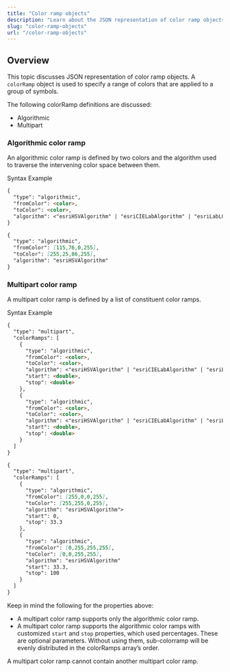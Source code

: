 ```yaml
---
title: "Color ramp objects"
description: "Learn about the JSON representation of color ramp objects."
slug: "color-ramp-objects"
url: "/color-ramp-objects"
---
```


## Overview

This topic discusses JSON representation of color ramp objects. A `colorRamp` object is used to specify a range of colors that are applied to a group of symbols.

The following colorRamp definitions are discussed:

* Algorithmic
* Multipart

### Algorithmic color ramp

An algorithmic color ramp is defined by two colors and the algorithm used to traverse the intervening color space between them.

<Tabs>

<TabNav>
  <TabTitle>Syntax</TabTitle>
  <TabTitle>Example</TabTitle>
</TabNav>

<Tab>

  ```markdown
  {
    "type": "algorithmic",
    "fromColor": <color>,
    "toColor": <color>,
    "algorithm": <"esriHSVAlgorithm" | "esriCIELabAlgorithm" | "esriLabLChAlgorithm">
  }
  ```
</Tab>

<Tab>

  ```markdown
  {
    "type": "algorithmic",
    "fromColor": [115,76,0,255],
    "toColor": [255,25,86,255],
    "algorithm": "esriHSVAlgorithm"
  }
  ```
</Tab>

</Tabs>

### Multipart color ramp

A multipart color ramp is defined by a list of constituent color ramps.

<Tabs>

<TabNav>
  <TabTitle>Syntax</TabTitle>
  <TabTitle>Example</TabTitle>
</TabNav>

<Tab>

  ```markdown
  {
    "type": "multipart",
    "colorRamps": [
      {
        "type": "algorithmic",
        "fromColor": <color>,
        "toColor": <color>,
        "algorithm": <"esriHSVAlgorithm" | "esriCIELabAlgorithm" | "esriLabLChAlgorithm">
        "start": <double>,
        "stop": <double>
      },      
      {
        "type": "algorithmic",
        "fromColor": <color>,
        "toColor": <color>,
        "algorithm": <"esriHSVAlgorithm" | "esriCIELabAlgorithm" | "esriLabLChAlgorithm">
        "start": <double>,
        "stop": <double>
      }
    ]
  }
  ```
</Tab>

<Tab>

  ```markdown
  {
    "type": "multipart",
    "colorRamps": [
      {
        "type": "algorithmic",
        "fromColor": [255,0,0,255],
        "toColor": [255,255,0,255],
        "algorithm": "esriHSVAlgorithm">
        "start": 0,
        "stop": 33.3
      },
      {
        "type": "algorithmic",
        "fromColor": [0,255,255,255],
        "toColor": [0,0,255,255],
        "algorithm": "esriHSVAlgorithm"
        "start": 33.3,
        "stop": 100
      }
    ]
  }
  ```
</Tab>

</Tabs>

  Keep in mind the following for the properties above:

  * A multipart color ramp supports only the algorithmic color ramp.
  * A multipart color ramp supports the algorithmic color ramps with customized `start` and `stop` properties, which used percentages. These are optional parameters. Without using them, sub-colorramp will be evenly distributed in the colorRamps array’s order.

<Note type="caution">

  A multipart color ramp cannot contain another multipart color ramp.

</Note>